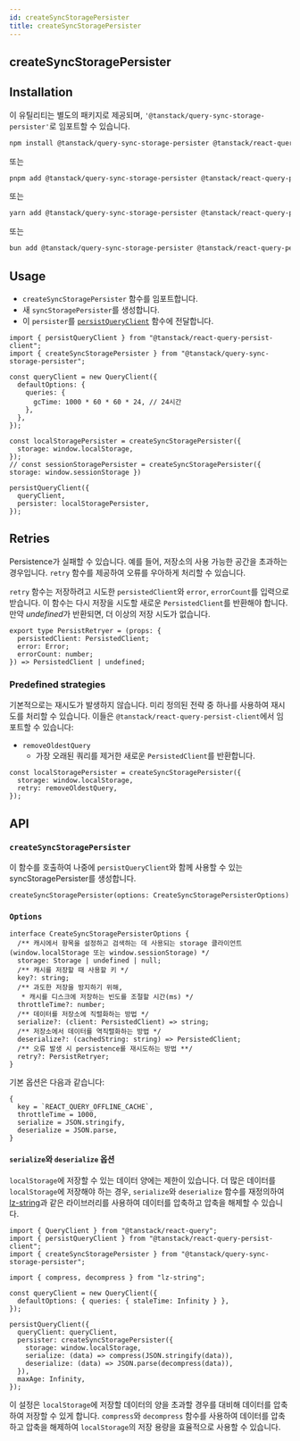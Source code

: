 ```yaml
---
id: createSyncStoragePersister
title: createSyncStoragePersister
---
```


## createSyncStoragePersister

## Installation

이 유틸리티는 별도의 패키지로 제공되며, `'@tanstack/query-sync-storage-persister'`로 임포트할 수 있습니다.

```bash
npm install @tanstack/query-sync-storage-persister @tanstack/react-query-persist-client
```

또는

```bash
pnpm add @tanstack/query-sync-storage-persister @tanstack/react-query-persist-client
```

또는

```bash
yarn add @tanstack/query-sync-storage-persister @tanstack/react-query-persist-client
```

또는

```bash
bun add @tanstack/query-sync-storage-persister @tanstack/react-query-persist-client
```

## Usage

- `createSyncStoragePersister` 함수를 임포트합니다.
- 새 `syncStoragePersister`를 생성합니다.
- 이 `persister`를 [`persistQueryClient`](../persistQueryClient) 함수에 전달합니다.

```tsx
import { persistQueryClient } from "@tanstack/react-query-persist-client";
import { createSyncStoragePersister } from "@tanstack/query-sync-storage-persister";

const queryClient = new QueryClient({
  defaultOptions: {
    queries: {
      gcTime: 1000 * 60 * 60 * 24, // 24시간
    },
  },
});

const localStoragePersister = createSyncStoragePersister({
  storage: window.localStorage,
});
// const sessionStoragePersister = createSyncStoragePersister({ storage: window.sessionStorage })

persistQueryClient({
  queryClient,
  persister: localStoragePersister,
});
```

## Retries

Persistence가 실패할 수 있습니다. 예를 들어, 저장소의 사용 가능한 공간을 초과하는 경우입니다. `retry` 함수를 제공하여 오류를 우아하게 처리할 수 있습니다.

`retry` 함수는 저장하려고 시도한 `persistedClient`와 `error`, `errorCount`를 입력으로 받습니다. 이 함수는 다시 저장을 시도할 새로운 `PersistedClient`를 반환해야 합니다. 만약 *undefined*가 반환되면, 더 이상의 저장 시도가 없습니다.

```tsx
export type PersistRetryer = (props: {
  persistedClient: PersistedClient;
  error: Error;
  errorCount: number;
}) => PersistedClient | undefined;
```

### Predefined strategies

기본적으로는 재시도가 발생하지 않습니다. 미리 정의된 전략 중 하나를 사용하여 재시도를 처리할 수 있습니다. 이들은 `@tanstack/react-query-persist-client`에서 임포트할 수 있습니다:

- `removeOldestQuery`
  - 가장 오래된 쿼리를 제거한 새로운 `PersistedClient`를 반환합니다.

```tsx
const localStoragePersister = createSyncStoragePersister({
  storage: window.localStorage,
  retry: removeOldestQuery,
});
```

## API

### `createSyncStoragePersister`

이 함수를 호출하여 나중에 `persistQueryClient`와 함께 사용할 수 있는 syncStoragePersister를 생성합니다.

```tsx
createSyncStoragePersister(options: CreateSyncStoragePersisterOptions)
```

### `Options`

```tsx
interface CreateSyncStoragePersisterOptions {
  /** 캐시에서 항목을 설정하고 검색하는 데 사용되는 storage 클라이언트 (window.localStorage 또는 window.sessionStorage) */
  storage: Storage | undefined | null;
  /** 캐시를 저장할 때 사용할 키 */
  key?: string;
  /** 과도한 저장을 방지하기 위해,
   * 캐시를 디스크에 저장하는 빈도를 조절할 시간(ms) */
  throttleTime?: number;
  /** 데이터를 저장소에 직렬화하는 방법 */
  serialize?: (client: PersistedClient) => string;
  /** 저장소에서 데이터를 역직렬화하는 방법 */
  deserialize?: (cachedString: string) => PersistedClient;
  /** 오류 발생 시 persistence를 재시도하는 방법 **/
  retry?: PersistRetryer;
}
```

기본 옵션은 다음과 같습니다:

```tsx
{
  key = `REACT_QUERY_OFFLINE_CACHE`,
  throttleTime = 1000,
  serialize = JSON.stringify,
  deserialize = JSON.parse,
}
```

#### `serialize`와 `deserialize` 옵션

`localStorage`에 저장할 수 있는 데이터 양에는 제한이 있습니다. 더 많은 데이터를 `localStorage`에 저장해야 하는 경우, `serialize`와 `deserialize` 함수를 재정의하여 [lz-string](https://github.com/pieroxy/lz-string/)과 같은 라이브러리를 사용하여 데이터를 압축하고 압축을 해제할 수 있습니다.

```tsx
import { QueryClient } from "@tanstack/react-query";
import { persistQueryClient } from "@tanstack/react-query-persist-client";
import { createSyncStoragePersister } from "@tanstack/query-sync-storage-persister";

import { compress, decompress } from "lz-string";

const queryClient = new QueryClient({
  defaultOptions: { queries: { staleTime: Infinity } },
});

persistQueryClient({
  queryClient: queryClient,
  persister: createSyncStoragePersister({
    storage: window.localStorage,
    serialize: (data) => compress(JSON.stringify(data)),
    deserialize: (data) => JSON.parse(decompress(data)),
  }),
  maxAge: Infinity,
});
```

이 설정은 `localStorage`에 저장할 데이터의 양을 초과할 경우를 대비해 데이터를 압축하여 저장할 수 있게 합니다. `compress`와 `decompress` 함수를 사용하여 데이터를 압축하고 압축을 해제하여 `localStorage`의 저장 용량을 효율적으로 사용할 수 있습니다.
